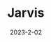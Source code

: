 ---
title: Jarvis
icon: /images/projects/jarvis/icon.avif
screenshot: https://www.youtube.com/embed/svrHe-AW4rI?si=bJTKjICNc-1zrMMm
url: https://github.com/Tylerbryy/Project-Jarvis
date: "2023-2-02"
category: "Python"
tags:
  - Python
  - Langchain
  - OpenAI
features:
  - Python, LLMchains, Wakeword Activation, Full desktop control
  - Terminal
  - Pinecone Vector Database, Long term memory, Web Search
---
